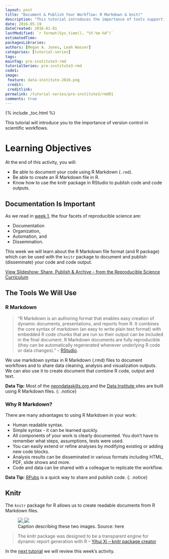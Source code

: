 ```yaml
---
layout: post
title: "Document & Publish Your Workflow: R Markdown & knitr"
description: "This tutorial introduces the importance of tools supporting documenting & publishing a workflow."
date: 2016-05-19
dateCreated: 2016-01-01
lastModified: `r format(Sys.time(), "%Y-%m-%d")`
estimatedTime:
packagesLibraries:
authors: [Megan A. Jones, Leah Wasser]
categories: [tutorial-series]
tags:
mainTag: pre-institute3-rmd
tutorialSeries: pre-institute3-rmd
code1:
image:
 feature: data-institute-2016.png
 credit:
 creditlink:
permalink: /tutorial-series/pre-institute3/rmd01
comments: true
---
```


{% include _toc.html %}

This tutorial will introduce you to the importance of version control in scientific
workflows.

<div id="objectives" markdown="1">

# Learning Objectives
At the end of this activity, you will:

* Be able to document your code using R Markdown (`.rmd`).
* Be able to create an R Markdown file in R.
* Know how to use the knitr package in RStudio to publish code and code outputs.

</div>

## Documentation Is Important

As we read in
<a href="http://neon-workwithdata.github.io/neon-data-institute-2016/tutorial-series/pre-institute1/rep-sci" target="_blank"> week 1</a>,
the four facets of reproducible science are:

* Documentation
* Organization,
* Automation, and
* Dissemination.

This week we will learn about the R Markdown file format (and R package) which
can be used with the `knitr` package to document and publish (disseminate) your
code and code output.

<a class="btn btn-inverse" href="http://neon-workwithdata.github.io/slide-shows/share-publish-archive-slideshow.html" target= "_blank"> View Slideshow: Share, Publish & Archive -  from the Reproducible Science Curriculum</a>

## The Tools We Will Use

### R Markdown  

> “R Markdown is an authoring format that enables easy creation of dynamic
documents, presentations, and reports from R. It combines the core syntax of
markdown (an easy to write plain text format) with embedded R code chunks that
are run so their output can be included in the final document. R Markdown
documents are fully reproducible (they can be automatically regenerated whenever
underlying R code or data changes). "
-- <a href="http://rmarkdown.rstudio.com/" target="_blank">RStudio</a>.

We use markdown syntax in R Markdown (.rmd) files to document workflows and
to share data cleaning, analysis and visualization outputs. We can also use it
to create document that combine R code, output and text.

<i class="fa fa-star"></i> **Data Tip:** Most of the
<a href="https://github.com/NEONInc/NEON-Data-Skills" target="_blank">neondataskills.org </a>
and the
<a href="https://github.com/NEON-WorkWithData/neon-data-institute-2016" target="_blank">Data Institute </a>
sites are built using R Markdown files.
{: .notice}


### Why R Markdown?
There are many advantages to using R Markdown in your work:

* Human readable syntax.
* Simple syntax - it can be learned quickly.
* All components of your work is clearly documented. You don't have to remember
what steps, assumptions, tests were used.
* You can easily extend or refine analyses by modifying existing or adding new
code blocks.
* Analysis results can be disseminated in various formats including HTML, PDF,
slide shows and more.
* Code and data can be shared with a colleague to replicate the workflow.

<i class="fa fa-star"></i> **Data Tip:**
<a href="https://rpubs.com/" target= "_blank ">RPubs</a>
is a quick way to share and publish code.
{: .notice}

## Knitr

The `knitr` package for R allows us to create readable documents from R Markdown
files.

<figure class="half">
	<a href="{ { site.baseurl }}/images/pre-institute-content/RMD/rmd-file.png">
	<img src="{ { site.baseurl }}/images/pre-institute-content/RMD/rmd-file.png">
	</a>
	<a href="{ { site.baseurl }}/images/pre-institute-content/RMD/knitr-output.png">
	<img src="{ { site.baseurl }}/images/pre-institute-content/RMD/knitr-output.png">
	</a>
	<figcaption>Caption describing these two images. Source: here
	</figcaption>
</figure>  
>The knitr package was designed to be a transparent engine for dynamic report
generation with R --
<a href="http://yihui.name/knitr/" target="_blank"> Yihui Xi -- knitr package creator</a>


In the
[next tutorial]({{site.baseurl}}/tutorial-series/pre-institute3/rmd-activity)
we will review this week's activity.
